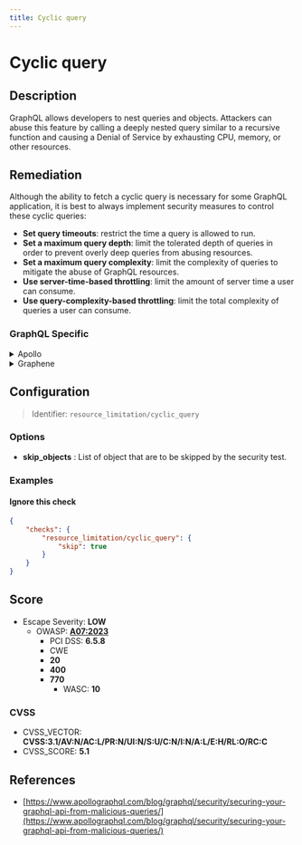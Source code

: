 ```yaml
---
title: Cyclic query
---
```


# Cyclic query

## Description

GraphQL allows developers to nest queries and objects. Attackers can abuse this feature by calling a deeply nested query similar to a recursive function and causing a Denial of Service by exhausting CPU, memory, or other resources.


## Remediation

Although the ability to fetch a cyclic query is necessary for some GraphQL application, it is best to always implement security measures to control these cyclic queries:
  - **Set query timeouts**: restrict the time a query is allowed to run.
  - **Set a maximum query depth**: limit the tolerated depth of queries in order to prevent overly deep queries from abusing resources.
  - **Set a maximum query complexity**: limit the complexity of queries to mitigate the abuse of GraphQL resources.
  - **Use server-time-based throttling**: limit the amount of server time a user can consume.
  - **Use query-complexity-based throttling**: limit the total complexity of queries a user can consume.



### GraphQL Specific

<details>
    <summary>Apollo</summary>

Although the ability to fetch a cyclic query is necessary for some GraphQL application, it is best to always implement security measures to control these cyclic queries:
-**Set a maximum query depth**: limit the depth of allowed queries in order to prevent overly deep queries from abusing GraphQL resources.

  You can easily limit query depth with the very light [graphql-depth-limit](https://www.npmjs.com/package/graphql-depth-limit) library.

  Add a maximum query depth limit based on your knowledge of the schema and how deep you believe a legitimate query could go.

  ```javascript
  import depthLimit from 'graphql-depth-limit'

  const server = new ApolloServer({
    ...
    validationRules: [depthLimit(5)]
    });
  ```

  Source: <https://escape.tech/blog/9-graphql-security-best-practices/>.


-**Set maximum query complexity**: limit the complexity of allowed queries to prevent overly complex queries from abusing GraphQL resources.

  To do so, add a module to compute the complexity of each query and set a threshold on this complexity so that overly broad requests get canceled.

    For a user-friendly module which requires no schema modification whatsoever, check out the [graphql-validation-complexity](https://github.com/4Catalyzer/graphql-validation-complexity) module.

    ```javascript
    import { createComplexityLimitRule } from 'graphql-validation-complexity';

    const ComplexityLimitRule = createComplexityLimitRule(1000);

    const apolloServer = new ApolloServer({
        ...
        validationRules: [ComplexityLimitRule],
    });
    ```

    For a more customizable module that lets you manually configure the cost of each field/type of your schema, take a look at the [graphql-cost-analysis](https://github.com/pa-bru/graphql-cost-analysis) module.

    This second option is best suited for a more realistic complexity estimator as all fields may not be equal in terms of complexity.

    To learn more about complexity estimation, you can read: [Securing Your GraphQL API from Malicious Queries](https://www.apollographql.com/blog/graphql/security/securing-your-graphql-api-from-malicious-queries/).


    Source: <https://escape.tech/blog/9-graphql-security-best-practices/>.


</details>

<details>
    <summary>Graphene</summary>

With `graphene-django`, it is possible to implement a custom GraphQL backend to limit query complexity, such as this one:
[graphene-django query cost analysis / complexity limits](https://gist.github.com/thibaudlabat/7b86f1a4da34eccfbfa524ca7359e87c).


</details>

## Configuration

> Identifier: `resource_limitation/cyclic_query`

### Options

- **skip_objects** : List of object that are to be skipped by the security test.
  



### Examples



#### Ignore this check

```json
{
    "checks": {
        "resource_limitation/cyclic_query": {
            "skip": true
        }
    }
}
```




## Score

- Escape Severity: **<span className="low-severity">LOW</span>**
  - OWASP: **[A07:2023](https://github.com/OWASP/API-Security/blob/master/editions/2023/en/0xa7-security-misconfiguration.md)**
    - PCI DSS: **6.5.8**
    - CWE
    - **20**
    - **400**
    - **770**
      - WASC: **10**
      
      

### CVSS

- CVSS_VECTOR: **CVSS:3.1/AV:N/AC:L/PR:N/UI:N/S:U/C:N/I:N/A:L/E:H/RL:O/RC:C**
- CVSS_SCORE: **5.1**

## References

- [https://www.apollographql.com/blog/graphql/security/securing-your-graphql-api-from-malicious-queries/](https://www.apollographql.com/blog/graphql/security/securing-your-graphql-api-from-malicious-queries/)
  